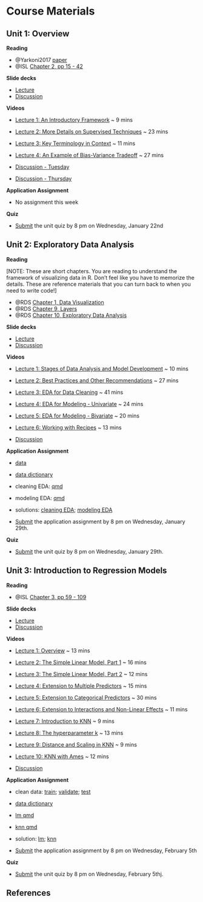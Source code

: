 # Course Materials {.unnumbered}

## Unit 1: Overview

**Reading**

- @Yarkoni2017 [paper](pdfs/yarkoni_2017_choosing_prediction_over_explanation.pdf)
- @ISL [Chapter 2, pp 15 - 42](pdfs/isl_2.pdf)

**Slide decks**

- [Lecture](https://jjcurtin.quarto.pub/iaml_l01/)
- [Discussion](https://jjcurtin.quarto.pub/iaml_d01/)

**Videos**

- [Lecture 1: An Introductory Framework](https://mediaspace.wisc.edu/media/iaml_1-1/1_pii1hb1q) ~ 9 mins
- [Lecture 2: More Details on Supervised Techniques](https://mediaspace.wisc.edu/media/iaml_1-2/1_5e1iz7aa) ~ 23 mins
- [Lecture 3: Key Terminology in Context](https://mediaspace.wisc.edu/media/iaml+1-3/1_3ebheuao) ~ 11 mins
- [Lecture 4: An Example of Bias-Variance Tradeoff](https://mediaspace.wisc.edu/media/iaml+1-4/1_ocn8pqi6) ~ 27 mins

- [Discussion - Tuesday](https://mediaspace.wisc.edu/media/IAML+unit+1a+discussion/1_c6f71d66)
- [Discussion - Thursday](https://mediaspace.wisc.edu/media/IAML+unit+1b+disccussion/1_4efpl2pn)


**Application Assignment**

- No assignment this week

**Quiz**

- [Submit](https://canvas.wisc.edu/courses/449429/quizzes/605458) the unit quiz by 8 pm on Wednesday, January 22nd


## Unit 2: Exploratory Data Analysis

**Reading**

[NOTE: These are short chapters.  You are reading to understand the framework of visualizing data in R.  Don't feel like you have to memorize the details.  These are reference materials that you can turn back to when you need to write code!]

- @RDS [Chapter 1, Data Visualization](https://r4ds.hadley.nz/data-visualize)
- @RDS [Chapter 9, Layers](https://r4ds.hadley.nz/layers)
- @RDS [Chapter 10, Exploratory Data Analysis](https://r4ds.hadley.nz/eda)

**Slide decks**

- [Lecture](https://jjcurtin.quarto.pub/iaml_l02/)
- [Discussion](https://jjcurtin.quarto.pub/iaml_d02/)

**Videos**

- [Lecture 1: Stages of Data Analysis and Model Development](https://mediaspace.wisc.edu/media/iaml+2-1/1_m7rm2anw) ~ 10 mins
- [Lecture 2: Best Practices and Other Recommendations](https://mediaspace.wisc.edu/media/iaml+2-2/1_nxtr5uda) ~ 27 mins
- [Lecture 3: EDA for Data Cleaning](https://mediaspace.wisc.edu/media/iaml+2-3/1_xorv88kj) ~ 41 mins
- [Lecture 4: EDA for Modeling - Univariate](https://mediaspace.wisc.edu/media/iaml+2-4/1_f6hm842y) ~ 24 mins
- [Lecture 5: EDA for Modeling - Bivariate](https://mediaspace.wisc.edu/media/iaml+2-5/1_y1gydyw4) ~ 20 mins
- [Lecture 6: Working with Recipes](https://mediaspace.wisc.edu/media/iaml+2-6/1_rf4pbef3) ~ 13 mins

- [Discussion]()

**Application Assignment**

- [data](application_assignments/unit_02/ames_raw_class.csv)
- [data dictionary](application_assignments/unit_02/ames_data_dictionary.pdf)
- cleaning EDA:  [qmd](https://raw.githubusercontent.com/jjcurtin/book_iaml/main/application_assignments/unit_02/hw_unit_02_cleaning.qmd) 
- modeling EDA: [qmd](https://raw.githubusercontent.com/jjcurtin/book_iaml/main/application_assignments/unit_02/hw_unit_02_modeling.qmd)
- solutions:  [cleaning EDA](https://dionysus.psych.wisc.edu/iaml/key_unit_02_cleaning.html); [modeling EDA](https://dionysus.psych.wisc.edu/iaml/key_unit_02_modeling.html)

- [Submit]() the application assignment by 8 pm on Wednesday, January 29th.


**Quiz**

- [Submit]() the unit quiz by 8 pm on Wednesday, January 29th.


## Unit 3: Introduction to Regression Models 

**Reading**

- @ISL [Chapter 3, pp 59 - 109](pdfs/isl_2.pdf)


**Slide decks**

- [Lecture](https://jjcurtin.quarto.pub/iaml_l03/)
- [Discussion](https://jjcurtin.quarto.pub/iaml_d03/)


**Videos**

- [Lecture 1: Overview](https://mediaspace.wisc.edu/media/iaml+unit+3-1/1_76q87xgn) ~ 13 mins
- [Lecture 2: The Simple Linear Model, Part 1](https://mediaspace.wisc.edu/media/iaml+unit+3-2/1_yyb8dcub) ~ 16 mins
- [Lecture 3: The Simple Linear Model, Part 2](https://mediaspace.wisc.edu/media/iaml+unit+3-3/1_ep9ibptc) ~ 12 mins 
- [Lecture 4: Extension to Multiple Predictors](https://mediaspace.wisc.edu/media/iaml+Unit+3-4/1_24rrga7b) ~ 15 mins
- [Lecture 5: Extension to Categorical Predictors](https://mediaspace.wisc.edu/media/iaml+unit+3-5/1_2a3tsj3n) ~ 30 mins
- [Lecture 6: Extension to Interactions and Non-Linear Effects](https://mediaspace.wisc.edu/media/iaml+unit+3-6/1_yo48m37z) ~ 11 mins
- [Lecture 7: Introduction to KNN](https://mediaspace.wisc.edu/media/iaml+unit+3-7/1_ega1aohm) ~ 9 mins
- [Lecture 8: The hyperparameter k](https://mediaspace.wisc.edu/media/iaml+unit+3-8/1_xc8x13en) ~ 13 mins
- [Lecture 9: Distance and Scaling in KNN](https://mediaspace.wisc.edu/media/iaml+unit+3-9/1_jk95tgms) ~ 9 mins
- [Lecture 10: KNN with Ames](https://mediaspace.wisc.edu/media/iaml+unit+3-10/1_klo7ody6) ~ 12 mins

- [Discussion]()


**Application Assignment**

- clean data: [train](application_assignments/unit_03/ames_train_cln.csv); [validate](application_assignments/unit_03/ames_val_cln.csv); [test](application_assignments/unit_03/ames_test_cln.csv)
- [data dictionary](application_assignments/unit_03/ames_data_dictionary.pdf)
- [lm qmd](https://raw.githubusercontent.com/jjcurtin/book_iaml/main/application_assignments/unit_03/hw_unit_03_lm.qmd)
- [knn qmd](https://raw.githubusercontent.com/jjcurtin/book_iaml/main/application_assignments/unit_03/hw_unit_03_knn.qmd)
- solution: [lm](https://dionysus.psych.wisc.edu/iaml/key_unit_03_lm.html); [knn](https://dionysus.psych.wisc.edu/iaml/key_unit_03_knn.html)

- [Submit]() the application assignment by 8 pm on Wednesday, February 5th


**Quiz**

- [Submit]() the unit quiz by 8 pm on Wednesday, February 5thj.








## References

